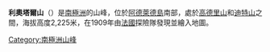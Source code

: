 {{coord|67|37|S|68|34|W|source:GNIS|display=title}}

'''利奧塔爾山'''（{{lang-en|Mount Liotard}}）是[[南極洲|南極洲]]的山峰，位於[[阿德萊德島|阿德萊德島]]南部，處於[[高德里山|高德里山]]和[[迪特山|迪特山]]之間，海拔高度2,225米，在1909年由[[法國|法國]]探險隊發現並繪入地圖。

{{DEFAULTSORT:Mount Liotard}}
[[Category:南極洲山峰|Category:南極洲山峰]]


{{AdelaideIsland-geo-stub}}